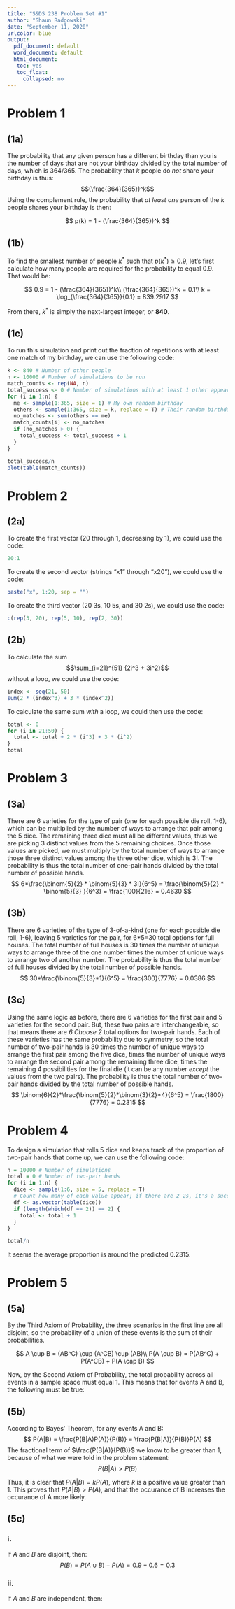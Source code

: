 ```yaml
---
title: "S&DS 238 Problem Set #1"
author: "Shaun Radgowski"
date: "September 11, 2020"
urlcolor: blue
output:
  pdf_document: default 
  word_document: default
  html_document:
   toc: yes
   toc_float:
     collapsed: no
---
```


# Problem 1

## (1a)

The probability that any given person has a different birthday than you is the number of days that are not your birthday divided by the total number of days, which is 364/365. The probability that *k* people do *not* share your birthday is thus: $$(\frac{364}{365})^k$$
Using the complement rule, the probability that *at least one* person of the *k* people shares your birthday is then:

$$
p(k) = 1 - (\frac{364}{365})^k
$$

## (1b)

To find the smallest number of people $k^*$ such that $p(k^*) \geq 0.9$, let's first calculate how many people are required for the probability to equal 0.9. That would be:

$$
0.9 = 1 - (\frac{364}{365})^k\\
(\frac{364}{365})^k = 0.1\\
k = \log_{\frac{364}{365}}{0.1} = 839.2917
$$

From there, $k^*$ is simply the next-largest integer, or **840**.

## (1c)

To run this simulation and print out the fraction of repetitions with at least one match of my birthday, we can use the following code:

```r
k <- 840 # Number of other people
n <- 10000 # Number of simulations to be run
match_counts <- rep(NA, n)
total_success <- 0 # Number of simulations with at least 1 other appearance of my birthday
for (i in 1:n) {
  me <- sample(1:365, size = 1) # My own random birthday
  others <- sample(1:365, size = k, replace = T) # Their random birthdays
  no_matches <- sum(others == me)
  match_counts[i] <- no_matches
  if (no_matches > 0) {
    total_success <- total_success + 1
  }
}

total_success/n
plot(table(match_counts))
```


# Problem 2

## (2a)

To create the first vector (20 through 1, decreasing by 1), we could use the code:
```r
20:1
```

To create the second vector (strings "x1" through "x20"), we could use the code:
```r

paste("x", 1:20, sep = "")
```

To create the third vector (20 3s, 10 5s, and 30 2s), we could use the code:
```r
c(rep(3, 20), rep(5, 10), rep(2, 30))
```

## (2b)

To calculate the sum $$\sum_{i=21}^{51} {2i^3 + 3i^2}$$ without a loop, we could use the code:
```r
index <- seq(21, 50)
sum(2 * (index^3) + 3 * (index^2))
```

To calculate the same sum *with* a loop, we could then use the code:
```r
total <- 0
for (i in 21:50) {
  total <- total + 2 * (i^3) + 3 * (i^2)
}
total
```


# Problem 3

## (3a)

There are 6 varieties for the type of pair (one for each possible die roll, 1-6), which can be multiplied by the number of ways to arrange that pair among the 5 dice. The remaining three dice must all be different values, thus we are picking 3 distinct values from the 5 remaining choices. Once those values are picked, we must multiply by the total number of ways to arrange those three distinct values among the three other dice, which is 3!. The probability is thus the total number of one-pair hands divided by the total number of possible hands.
$$
6*\frac{\binom{5}{2} * \binom{5}{3} * 3!}{6^5} = \frac{\binom{5}{2} * \binom{5}{3} }{6^3}  = \frac{100}{216} = 0.4630
$$

## (3b)

There are 6 varieties of the type of 3-of-a-kind (one for each possible die roll, 1-6), leaving 5 varieties for the pair, for 6*5=30 total options for full houses. The total number of full houses is 30 times the number of unique ways to arrange three of the one number times the number of unique ways to arrange two of another number. The probability is thus the total number of full houses divided by the total number of possible hands.
$$
30*\frac{\binom{5}{3}*1}{6^5} = \frac{300}{7776} = 0.0386
$$

## (3c)

Using the same logic as before, there are 6 varieties for the first pair and 5 varieties for the second pair. But, these two pairs are interchangeable, so that means there are _6 Choose 2_ total options for two-pair hands. Each of these varieties has the same probability due to symmetry, so the total number of two-pair hands is 30 times the number of unique ways to arrange the first pair among the five dice, times the number of unique ways to arrange the second pair among the remaining three dice, times the remaining 4 possibilities for the final die (it can be any number _except_ the values from the two pairs). The probability is thus the total number of two-pair hands divided by the total number of possible hands.
$$
\binom{6}{2}*\frac{\binom{5}{2}*\binom{3}{2}*4}{6^5} = \frac{1800}{7776} = 0.2315
$$

# Problem 4

To design a simulation that rolls 5 dice and keeps track of the proportion of two-pair hands that come up, we can use the following code:
```r
n = 10000 # Number of simulations
total = 0 # Number of two-pair hands
for (i in 1:n) {
  dice <- sample(1:6, size = 5, replace = T)
  # Count how many of each value appear; if there are 2 2s, it's a success
  df <- as.vector(table(dice))
  if (length(which(df == 2)) == 2) {
    total <- total + 1
  }
}

total/n
```

It seems the average proportion is around the predicted 0.2315.


# Problem 5

## (5a)

By the Third Axiom of Probability, the three scenarios in the first line are all disjoint, so the probability of a union of these events is the sum of their probabilities.

$$
A \cup B = (AB^C) \cup (A^CB) \cup (AB)\\
P(A \cup B) = P(AB^C) + P(A^CB) + P(A \cap B)
$$

Now, by the Second Axiom of Probability, the total probability across all events in a sample space must equal 1. This means that for events A and B, the following must be true:

\begin{center} $A = (AB) \cup (AB^C),\ P(A) = P(A \cap B) + P(A \cap B^C)$ \end{center}
\begin{center} $P(A \cap B^C) = P(A) - P(A \cap B),\ P(A^C \cap B) = P(B) - P(A \cap B)$ \end{center}
\begin{center} $P(A \cup B) = P(A) - P(A \cap B) + P(B) - P(A \cap B) + P(A \cap B)$ \end{center}
\begin{center} $P(A \cup B) = P(A) + P(B) - P(A \cap B)$ \end{center}
\begin{center} $P(A \triangle B) = P(A \cup B) - P(A \cap B) = P(A) + P(B) - 2P(A \cap B)$ \end{center}


## (5b)

According to Bayes' Theorem, for any events A and B:
$$
P(A|B) = \frac{P(B|A)P(A)}{P(B)} = \frac{P(B|A)}{P(B)}P(A)
$$
The fractional term of $\frac{P(B|A)}{P(B)}$ we know to be greater than 1, because of what we were told in the problem statement:
$$
P(B|A) > P(B)
$$

Thus, it is clear that $P(A|B)=kP(A)$, where _k_ is a positive value greater than 1. This proves that $P(A|B) > P(A)$, and that the occurance of B increases the occurance of A more likely.

## (5c)

### i.
If _A_ and _B_ are disjoint, then:
$$
P(B) = P(A \cup B) - P(A) = 0.9 - 0.6 = 0.3
$$

### ii.
If _A_ and _B_ are independent, then:

\begin{center} $P(AB) = P(A)P(B)$ \end{center}
\begin{center} $P(A \cup B) = P(A) + P(B) - P(AB) = P(A) + P(B) - P(A)P(B)$ \end{center}
\begin{center} $P(B)(1 - P(A)) = P(A \cup B) - P(A)$ \end{center}
\begin{center} $P(B) = \frac{P(A \cup B) - P(A)}{1 - P(A)}$ \end{center}
\begin{center} $=\frac{0.9 - 0.6}{0.4} = 0.75$ \end{center}